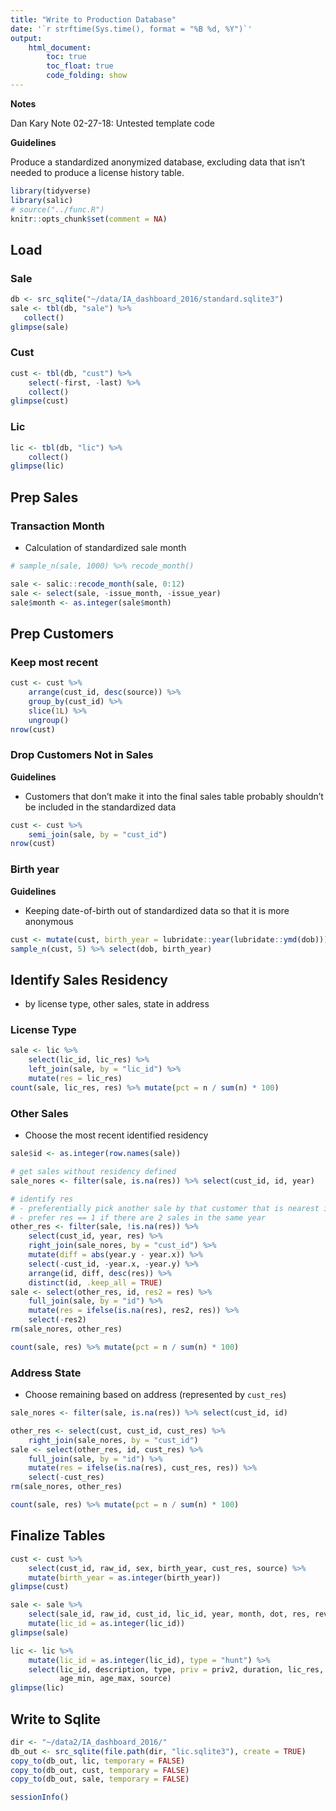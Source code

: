 ```yaml
---
title: "Write to Production Database"
date: '`r strftime(Sys.time(), format = "%B %d, %Y")`'
output: 
    html_document:
        toc: true
        toc_float: true
        code_folding: show
---
```


**Notes**

Dan Kary Note 02-27-18: Untested template code

**Guidelines**

Produce a standardized anonymized database, excluding data that isn't needed to produce a license history table.

```r
library(tidyverse)
library(salic)
# source("../func.R")
knitr::opts_chunk$set(comment = NA)
```

## Load

### Sale

```r
db <- src_sqlite("~/data/IA_dashboard_2016/standard.sqlite3")
sale <- tbl(db, "sale") %>%
   collect()
glimpse(sale)
```

### Cust

```r
cust <- tbl(db, "cust") %>%
    select(-first, -last) %>%
    collect()
glimpse(cust)
```

### Lic

```r
lic <- tbl(db, "lic") %>%
    collect()
glimpse(lic)
```

## Prep Sales

### Transaction Month

- Calculation of standardized sale month

```r
# sample_n(sale, 1000) %>% recode_month()

sale <- salic::recode_month(sale, 0:12)
sale <- select(sale, -issue_month, -issue_year)
sale$month <- as.integer(sale$month)
```

## Prep Customers

### Keep most recent

```r
cust <- cust %>%
    arrange(cust_id, desc(source)) %>%
    group_by(cust_id) %>%
    slice(1L) %>%
    ungroup()
nrow(cust)
```

### Drop Customers Not in Sales

**Guidelines**

- Customers that don't make it into the final sales table probably shouldn't be included in the standardized data

```r
cust <- cust %>%
    semi_join(sale, by = "cust_id")
nrow(cust)
```

### Birth year

**Guidelines**

- Keeping date-of-birth out of standardized data so that it is more anonymous

```r
cust <- mutate(cust, birth_year = lubridate::year(lubridate::ymd(dob)))
sample_n(cust, 5) %>% select(dob, birth_year)
```

## Identify Sales Residency

- by license type, other sales, state in address

### License Type

```r
sale <- lic %>%
    select(lic_id, lic_res) %>% 
    left_join(sale, by = "lic_id") %>%
    mutate(res = lic_res)
count(sale, lic_res, res) %>% mutate(pct = n / sum(n) * 100)
```

### Other Sales

- Choose the most recent identified residency

```r
sale$id <- as.integer(row.names(sale))

# get sales without residency defined
sale_nores <- filter(sale, is.na(res)) %>% select(cust_id, id, year)

# identify res
# - preferentially pick another sale by that customer that is nearest in year
# - prefer res == 1 if there are 2 sales in the same year
other_res <- filter(sale, !is.na(res)) %>% 
    select(cust_id, year, res) %>%
    right_join(sale_nores, by = "cust_id") %>%
    mutate(diff = abs(year.y - year.x)) %>%
    select(-cust_id, -year.x, -year.y) %>%
    arrange(id, diff, desc(res)) %>%
    distinct(id, .keep_all = TRUE)
sale <- select(other_res, id, res2 = res) %>%
    full_join(sale, by = "id") %>%
    mutate(res = ifelse(is.na(res), res2, res)) %>%
    select(-res2)
rm(sale_nores, other_res)

count(sale, res) %>% mutate(pct = n / sum(n) * 100)
```

### Address State

- Choose remaining based on address (represented by `cust_res`)

```r
sale_nores <- filter(sale, is.na(res)) %>% select(cust_id, id)

other_res <- select(cust, cust_id, cust_res) %>%
    right_join(sale_nores, by = "cust_id")
sale <- select(other_res, id, cust_res) %>%
    full_join(sale, by = "id") %>%
    mutate(res = ifelse(is.na(res), cust_res, res)) %>%
    select(-cust_res)
rm(sale_nores, other_res)

count(sale, res) %>% mutate(pct = n / sum(n) * 100)
```

## Finalize Tables

```r
cust <- cust %>% 
    select(cust_id, raw_id, sex, birth_year, cust_res, source) %>%
    mutate(birth_year = as.integer(birth_year))
glimpse(cust)
```

```r
sale <- sale %>%
    select(sale_id, raw_id, cust_id, lic_id, year, month, dot, res, revenue, source) %>%
    mutate(lic_id = as.integer(lic_id))
glimpse(sale)
```

```r
lic <- lic %>%
    mutate(lic_id = as.integer(lic_id), type = "hunt") %>%
    select(lic_id, description, type, priv = priv2, duration, lic_res, 
           age_min, age_max, source)
glimpse(lic)
```

## Write to Sqlite

```r
dir <- "~/data2/IA_dashboard_2016/"
db_out <- src_sqlite(file.path(dir, "lic.sqlite3"), create = TRUE)
copy_to(db_out, lic, temporary = FALSE)
copy_to(db_out, cust, temporary = FALSE)
copy_to(db_out, sale, temporary = FALSE)
```

```r
sessionInfo()
```
